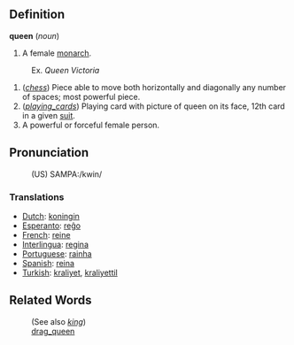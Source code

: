 ==Definition==

<b>queen</b> (<i>noun</i>)
# A female [[monarch]].
:Ex. <i>Queen Victoria</i>
# (<i>[[chess]]</i>) Piece able to move both horizontally and diagonally any number of spaces; most powerful piece.
# (<i>[[playing_cards]]</i>) Playing card with picture of queen on its face, 12th card in a given [[suit]].
# A powerful or forceful female person.

==Pronunciation==
:(US) SAMPA:/kwin/

===Translations===
*[[Dutch]]: [[koningin]]
*[[Esperanto]]: [[reĝo]]
*[[French]]: [[reine]]
*[[Interlingua]]: [[regina]]
*[[Portuguese]]: [[rainha]]
*[[Spanish]]: [[reina]]
*[[Turkish]]: [[kraliyet]], [[kraliyettil]]

==Related Words==

:(See also ''[[king]]'')
:[[drag_queen]]